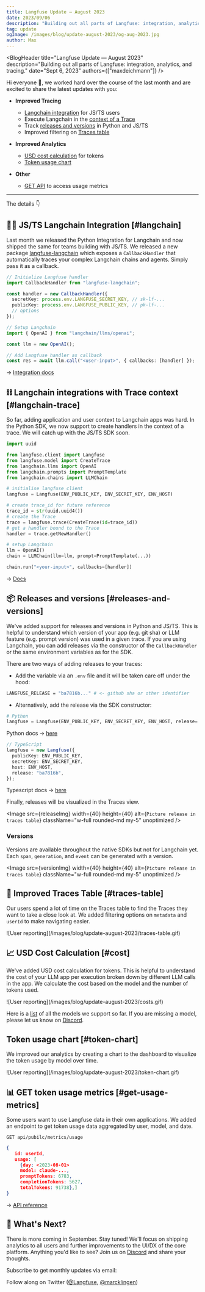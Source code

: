 ```yaml
---
title: Langfuse Update — August 2023
date: 2023/09/06
description: "Building out all parts of Langfuse: integration, analytics, and tracing."
tag: update
ogImage: /images/blog/update-august-2023/og-aug-2023.jpg
author: Max
---
```



<BlogHeader
  title="Langfuse Update — August 2023"
  description="Building out all parts of Langfuse: integration, analytics, and tracing."
  date="Sept 6, 2023"
  authors={["maxdeichmann"]}
/>

Hi everyone 👋, we worked hard over the course of the last month and are excited to share the latest updates with you:

- **Improved Tracing**

  - [Langchain integration](#langchain) for JS/TS users
  - Execute Langchain in the [context of a Trace](#langchain-trace)
  - Track [releases and versions](#releases-and-versions) in Python and JS/TS
  - Improved filtering on [Traces table](#traces-table)

- **Improved Analytics**

  - [USD cost calculation](#cost) for tokens
  - [Token usage chart](#token-chart)

- **Other**
  - [GET API](#get-usage-metrics) to access usage metrics

---

The details 👇

## 🦜🔗 JS/TS Langchain Integration [#langchain]

Last month we released the Python Integration for Langchain and now shipped the same for teams building with JS/TS. We released a new package [langfuse-langchain](https://www.npmjs.com/package/langfuse-langchain) which exposes a `CallbackHandler` that automatically traces your complex Langchain chains and agents. Simply pass it as a callback.

```typescript /{ callbacks: [handler] }/
// Initialize Langfuse handler
import CallbackHandler from "langfuse-langchain";

const handler = new CallbackHandler({
  secretKey: process.env.LANGFUSE_SECRET_KEY, // sk-lf-...
  publicKey: process.env.LANGFUSE_PUBLIC_KEY, // pk-lf-...
  // options
});

// Setup Langchain
import { OpenAI } from "langchain/llms/openai";

const llm = new OpenAI();

// Add Langfuse handler as callback
const res = await llm.call("<user-input>", { callbacks: [handler] });
```

→ [Integration docs](/docs/integrations/langchain/typescript)

## ⛓️ Langchain integrations with Trace context [#langchain-trace]

So far, adding application and user context to Langchain apps was hard. In the Python SDK, we now support to create handlers in the context of a trace. We will catch up with the JS/TS SDK soon.

```python
import uuid

from langfuse.client import Langfuse
from langfuse.model import CreateTrace
from langchain.llms import OpenAI
from langchain.prompts import PromptTemplate
from langchain.chains import LLMChain

# initialise langfuse client
langfuse = Langfuse(ENV_PUBLIC_KEY, ENV_SECRET_KEY, ENV_HOST)

# create trace_id for future reference
trace_id = str(uuid.uuid4())
# create the Trace
trace = langfuse.trace(CreateTrace(id=trace_id))
# get a handler bound to the Trace
handler = trace.getNewHandler()

# setup Langchain
llm = OpenAI()
chain = LLMChain(llm=llm, prompt=PromptTemplate(...))

chain.run("<your-input>", callbacks=[handler])
```

→ [Docs](/docs/integrations/langchain/python)

## 📦 Releases and versions [#releases-and-versions]

We've added support for releases and versions in Python and JS/TS. This is helpful to understand which version of your app (e.g. git sha) or LLM feature (e.g. prompt version) was used in a given trace. If you are using Langchain, you can add releases via the constructor of the `CallbackHandler` or the same environment variables as for the SDK.

There are two ways of adding releases to your traces:

- Add the variable via an `.env` file and it will be taken care off under the hood:

```bash
LANGFUSE_RELEASE = "ba7816b..." # <- github sha or other identifier
```

- Alternatively, add the release via the SDK constructor:

```python
# Python
langfuse = Langfuse(ENV_PUBLIC_KEY, ENV_SECRET_KEY, ENV_HOST, release='ba7816b')
```

Python docs → [here](/docs/integrations/sdk/python#releases-and-versions)

```typescript
// TypeScript
langfuse = new Langfuse({
  publicKey: ENV_PUBLIC_KEY,
  secretKey: ENV_SECRET_KEY,
  host: ENV_HOST,
  release: "ba7816b",
});
```

Typescript docs → [here](/docs/integrations/sdk/typescript#options)

Finally, releases will be visualized in the Traces view.

<Image
  src={releaseImg}
  width={40}
  height={40}
  alt={`Picture release in traces table`}
  className="w-full rounded-md my-5"
  unoptimized
/>

### Versions

Versions are available throughout the native SDKs but not for Langchain yet. Each `span`, `generation`, and `event` can be generated with a version.

<Image
  src={versionImg}
  width={40}
  height={40}
  alt={`Picture release in traces table`}
  className="w-full rounded-md my-5"
  unoptimized
/>

## 🔎 Improved Traces Table [#traces-table]

Our users spend a lot of time on the Traces table to find the Traces they want to take a close look at. We added filtering options on `metadata` and `userId` to make navigating easier.

<Frame>
  ![User reporting](/images/blog/update-august-2023/traces-table.gif)
</Frame>

## 📈 USD Cost Calculation [#cost]

We've added USD cost calculation for tokens. This is helpful to understand the cost of your LLM app per execution broken down by different LLM calls in the app. We calculate the cost based on the model and the number of tokens used.

<Frame>![User reporting](/images/blog/update-august-2023/costs.gif)</Frame>

Here is a [list](https://github.com/langfuse/langfuse/blob/main/prisma/migrations/20230901155336_add_pricing_data/migration.sql) of all the models we support so far. If you are missing a model, please let us know on [Discord](/discord).

## Token usage chart [#token-chart]

We improved our analytics by creating a chart to the dashboard to visualize the token usage by model over time.

<Frame className=" w-full bg-white">
  ![User reporting](/images/blog/update-august-2023/token-chart.gif)
</Frame>

## 📊 GET token usage metrics [#get-usage-metrics]

Some users want to use Langfuse data in their own applications. We added an endpoint to get token usage data aggregated by user, model, and date.

```
GET api/pubilc/metrics/usage
```

```JSON
{
   id: userId,
   usage: [
     {day: <2023-08-01>
     model: claude-...,
     promptTokens: 6783,
     completionTokens: 5627,
     totalTokens: 91738},]
}
```

-> [API reference](/docs/integrations/api)

## 🚢 What's Next?

There is more coming in September. Stay tuned! We'll focus on shipping analytics to all users and further improvements to the UI/DX of the core platform. Anything you'd like to see? Join us on [Discord](/discord) and share your thoughts.


Subscribe to get monthly updates via email:

<ProductUpdateSignup source="Product update [July 2023]" className="mt-3" />

Follow along on Twitter ([@Langfuse](https://twitter.com/langfuse), [@marcklingen](https://twitter.com/marcklingen))
